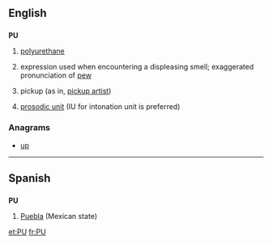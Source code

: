 {{also|Appendix:Variations of "pu"}}
==English==

==={{initialism-old|en}}===
'''PU'''

# {{organic compound}} [[polyurethane]]
# {{slang}} expression used when encountering a displeasing smell; exaggerated pronunciation of [[pew]]
# {{Internet slang}} pickup (as in, [[pickup artist]])
# {{linguistics}} [[prosodic unit]] (IU for intonation unit is preferred)

===Anagrams===
* [[up#English|up]]

----

==Spanish==

==={{abbreviation|es}}===
'''PU'''

# [[Puebla]] (Mexican state)

[[et:PU]]
[[fr:PU]]